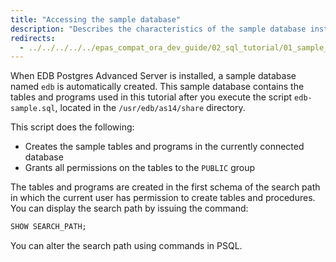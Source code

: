 ```yaml
---
title: "Accessing the sample database"
description: "Describes the characteristics of the sample database installation"
redirects:
  - ../../../../../epas_compat_ora_dev_guide/02_sql_tutorial/01_sample_database/01_sample_database_installation #generated for docs/epas/reorg-role-use-case-mode
---
```


<div id="sample_database_installation" class="registered_link"></div>

When EDB Postgres Advanced Server is installed, a sample database named `edb` is automatically created. This sample database contains the tables and programs used in this tutorial after you execute the script `edb-sample.sql`, located in the `/usr/edb/as14/share` directory.

This script does the following:

-   Creates the sample tables and programs in the currently connected database
-   Grants all permissions on the tables to the `PUBLIC` group

The tables and programs are created in the first schema of the search path in which the current user has permission to create tables and procedures. You can display the search path by issuing the command:

```sql
SHOW SEARCH_PATH;
```

You can alter the search path using commands in PSQL.
